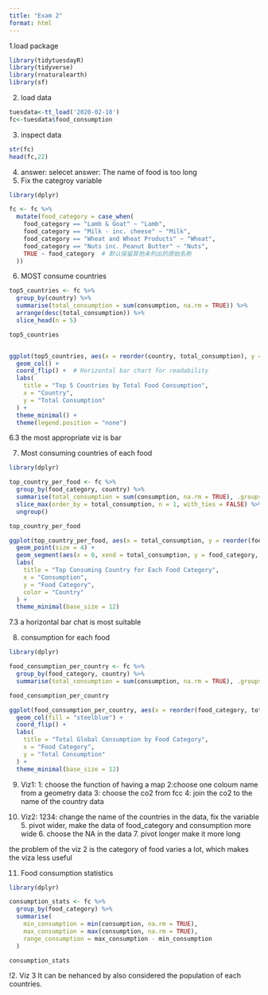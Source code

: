```yaml
---
title: "Exam 2"
format: html
---
```


1.load package
```r
library(tidytuesdayR)
library(tidyverse)
library(rnaturalearth)
library(sf)
```

2. load data
```r
tuesdata<-tt_load('2020-02-18')
fc<-tuesdata$food_consumption
```
3. inspect data
```r
str(fc)
head(fc,22)
```
4. answer: selecet
answer: The name of food is too long
5. Fix the categroy variable
```r
library(dplyr)

fc <- fc %>%
  mutate(food_category = case_when(
    food_category == "Lamb & Goat" ~ "Lamb",
    food_category == "Milk - inc. cheese" ~ "Milk",
    food_category == "Wheat and Wheat Products" ~ "Wheat",
    food_category == "Nuts inc. Peanut Butter" ~ "Nuts",
    TRUE ~ food_category  # 默认保留其他未列出的原始名称
  ))

```
6. MOST consume countries

```r
top5_countries <- fc %>%
  group_by(country) %>%
  summarise(total_consumption = sum(consumption, na.rm = TRUE)) %>%
  arrange(desc(total_consumption)) %>%
  slice_head(n = 5)

top5_countries


ggplot(top5_countries, aes(x = reorder(country, total_consumption), y = total_consumption, fill = country)) +
  geom_col() +
  coord_flip() +  # Horizontal bar chart for readability
  labs(
    title = "Top 5 Countries by Total Food Consumption",
    x = "Country",
    y = "Total Consumption"
  ) +
  theme_minimal() +
  theme(legend.position = "none")

```
6.3 the most appropriate viz is bar

7. Most consuming countries of each food
```r
library(dplyr)

top_country_per_food <- fc %>%
  group_by(food_category, country) %>%
  summarise(total_consumption = sum(consumption, na.rm = TRUE), .groups = "drop_last") %>%
  slice_max(order_by = total_consumption, n = 1, with_ties = FALSE) %>%
  ungroup()

top_country_per_food

ggplot(top_country_per_food, aes(x = total_consumption, y = reorder(food_category, total_consumption), color = country)) +
  geom_point(size = 4) +
  geom_segment(aes(x = 0, xend = total_consumption, y = food_category, yend = food_category), color = "gray") +
  labs(
    title = "Top Consuming Country for Each Food Category",
    x = "Consumption",
    y = "Food Category",
    color = "Country"
  ) +
  theme_minimal(base_size = 12)

```
7.3 a horizontal bar chat is most suitable

8. consumption for each food
```r
library(dplyr)

food_consumption_per_country <- fc %>%
  group_by(food_category, country) %>%
  summarise(total_consumption = sum(consumption, na.rm = TRUE), .groups = "drop")

food_consumption_per_country

ggplot(food_consumption_per_country, aes(x = reorder(food_category, total_consumption), y = total_consumption)) +
  geom_col(fill = "steelblue") +
  coord_flip() +
  labs(
    title = "Total Global Consumption by Food Category",
    x = "Food Category",
    y = "Total Consumption"
  ) +
  theme_minimal(base_size = 12)

```

9. Viz1: 1: choose the function of having a map 2:choose one coloum name from a geometry data 3: choose the co2 from fcc 4: join the co2 to the name of the country data

10. Viz2: 1234: change the name of the countries in the data, fix the variable 5. pivot wider, make the data of food_category and consumption more wide 6. choose the NA in the data 7. pivot longer make it more long 

the problem of the viz 2 is the category of food varies a lot, which makes the viza less useful

11. Food consumption statistics

```r
library(dplyr)

consumption_stats <- fc %>%
  group_by(food_category) %>%
  summarise(
    min_consumption = min(consumption, na.rm = TRUE),
    max_consumption = max(consumption, na.rm = TRUE),
    range_consumption = max_consumption - min_consumption
  )

consumption_stats

```
!2. Viz 3
 It can be nehanced by also considered the population of each countries.
